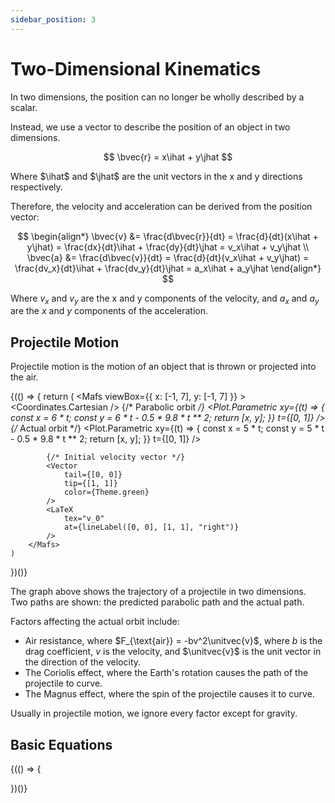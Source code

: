 ```yaml
---
sidebar_position: 3
---
```


# Two-Dimensional Kinematics

In two dimensions, the position can no longer be wholly described by a scalar.

Instead, we use a vector to describe the position of an object in two dimensions.

$$
\bvec{r} = x\ihat + y\jhat
$$

Where $\ihat$ and $\jhat$ are the unit vectors in the x and y directions respectively.

Therefore, the velocity and acceleration can be derived from the position vector:

$$
\begin{align*}
    \bvec{v} &= \frac{d\bvec{r}}{dt} = \frac{d}{dt}(x\ihat + y\jhat) = \frac{dx}{dt}\ihat + \frac{dy}{dt}\jhat = v_x\ihat + v_y\jhat \\
    \bvec{a} &= \frac{d\bvec{v}}{dt} = \frac{d}{dt}(v_x\ihat + v_y\jhat) = \frac{dv_x}{dt}\ihat + \frac{dv_y}{dt}\jhat = a_x\ihat + a_y\jhat
\end{align*}
$$

Where $v_x$ and $v_y$ are the x and y components of the velocity, and $a_x$ and $a_y$ are the $x$ and $y$ components of the acceleration.

## Projectile Motion

Projectile motion is the motion of an object that is thrown or projected into the air.

{(() => {
    return (
        <Mafs
            viewBox={{
                x: [-1, 7],
                y: [-1, 7]
            }}
        >
            <Coordinates.Cartesian />
            {/* Parabolic orbit */}
            <Plot.Parametric
                xy={(t) => {
                    const x = 6 * t;
                    const y = 6 * t - 0.5 * 9.8 * t ** 2;
                    return [x, y];
                }}
                t={[0, 1]}
            />
            {/* Actual orbit */}
            <Plot.Parametric
                xy={(t) => {
                    const x = 5 * t;
                    const y = 5 * t - 0.5 * 9.8 * t ** 2;
                    return [x, y];
                }}
                t={[0, 1]}
            />

            {/* Initial velocity vector */}
            <Vector
                tail={[0, 0]}
                tip={[1, 1]}
                color={Theme.green}
            />
            <LaTeX
                tex="v_0"
                at={lineLabel([0, 0], [1, 1], "right")}
            />
        </Mafs>
    )
})()}

The graph above shows the trajectory of a projectile in two dimensions.
Two paths are shown: the predicted parabolic path and the actual path.

Factors affecting the actual orbit include:

- Air resistance, where $F_{\text{air}} = -bv^2\unitvec{v}$, where $b$ is the drag coefficient, $v$ is the velocity, and $\unitvec{v}$ is the unit vector in the direction of the velocity.
- The Coriolis effect, where the Earth's rotation causes the path of the projectile to curve.
- The Magnus effect, where the spin of the projectile causes it to curve.

Usually in projectile motion, we ignore every factor except for gravity.

## Basic Equations

{(() => {

})()}
